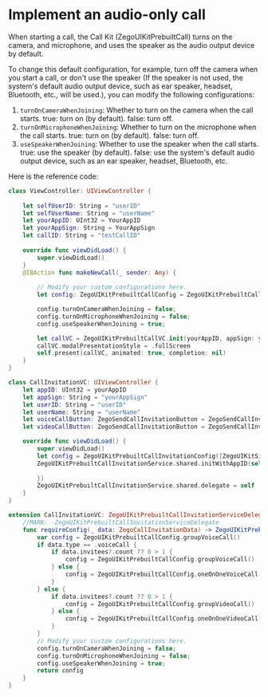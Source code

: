 # Implement an audio-only call


When starting a call, the Call Kit (ZegoUIKitPrebuiltCall) turns on the camera, and microphone, and uses the speaker as the audio output device by default.

To change this default configuration, for example, turn off the camera when you start a call, or don't use the speaker (If the speaker is not used, the system's default audio output device, such as ear speaker, headset, Bluetooth, etc., will be used.), you can modify the following configurations:

1. `turnOnCameraWhenJoining`: Whether to turn on the camera when the call starts. true: turn on (by default). false: turn off. 
2. `turnOnMicrophoneWhenJoining`: Whether to turn on the microphone when the call starts. true: turn on (by default). false: turn off. 
3. `useSpeakerWhenJoining`: Whether to use the speaker when the call starts. true: use the speaker (by default). false: use the system's default audio output device, such as an ear speaker, headset, Bluetooth, etc.

Here is the reference code:


<CodeGroup>

```swift title="Basic call"
class ViewController: UIViewController {
    
    let selfUserID: String = "userID"
    let selfUserName: String = "userName"
    let yourAppID: UInt32 = YourAppID 
    let yourAppSign: String = YourAppSign
    let callID: String = "testCallID"
    
    override func viewDidLoad() {
        super.viewDidLoad()
    }
    @IBAction func makeNewCall(_ sender: Any) {
        
        // Modify your custom configurations here.
        let config: ZegoUIKitPrebuiltCallConfig = ZegoUIKitPrebuiltCallConfig.oneOnOneVideoCall()

        config.turnOnCameraWhenJoining = false;
        config.turnOnMicrophoneWhenJoining = false;
        config.useSpeakerWhenJoining = true;

        let callVC = ZegoUIKitPrebuiltCallVC.init(yourAppID, appSign: yourAppSign, userID: selfUserID, userName: selfUserName ?? "", callID: callID, config: config)
        callVC.modalPresentationStyle = .fullScreen
        self.present(callVC, animated: true, completion: nil)
    }
}
```

```swift title="With call invitation"
class CallInvitationVC: UIViewController {
    let appID: UInt32 = yourAppID
    let appSign: String = "yourAppSign"
    let userID: String = "userID"
    let userName: String = "userName"
    let voiceCallButton: ZegoSendCallInvitationButton = ZegoSendCallInvitationButton(ZegoInvitationType.voiceCall.rawValue)
    let videoCallButton: ZegoSendCallInvitationButton = ZegoSendCallInvitationButton(ZegoInvitationType.videoCall.rawValue)

    override func viewDidLoad() {
        super.viewDidLoad()
        let config = ZegoUIKitPrebuiltCallInvitationConfig([ZegoUIKitSignalingPlugin()], notifyWhenAppRunningInBackgroundOrQuit: false, isSandboxEnvironment: false)
        ZegoUIKitPrebuiltCallInvitationService.shared.initWithAppID(self.appID, appSign: self.appSign, userID: self.userID, userName: self.userName, config: config, callback: { errorCode, message in
        
        })
        ZegoUIKitPrebuiltCallInvitationService.shared.delegate = self
    }
}

extension CallInvitationVC: ZegoUIKitPrebuiltCallInvitationServiceDelegate {
    //MARK: -ZegoUIKitPrebuiltCallInvitationServiceDelegate
    func requireConfig(_ data: ZegoCallInvitationData) -> ZegoUIKitPrebuiltCallConfig {
        var config = ZegoUIKitPrebuiltCallConfig.groupVoiceCall()
        if data.type == .voiceCall {
            if data.invitees?.count ?? 0 > 1 {
                config = ZegoUIKitPrebuiltCallConfig.groupVoiceCall()
            } else {
                config = ZegoUIKitPrebuiltCallConfig.oneOnOneVoiceCall()
            }
        } else {
            if data.invitees?.count ?? 0 > 1 {
                config = ZegoUIKitPrebuiltCallConfig.groupVideoCall()
            } else {
                config = ZegoUIKitPrebuiltCallConfig.oneOnOneVideoCall()
            }
        }
        // Modify your custom configurations here.
        config.turnOnCameraWhenJoining = false;
        config.turnOnMicrophoneWhenJoining = false;
        config.useSpeakerWhenJoining = true;
        return config
    }
}
```
</CodeGroup>
